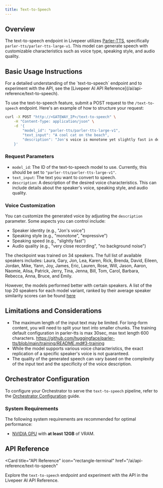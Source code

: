 ```yaml
---
title: Text-to-Speech
---
```


## Overview

The text-to-speech endpoint in Livepeer utilizes [Parler-TTS](https://github.com/huggingface/parler-tts), specifically `parler-tts/parler-tts-large-v1`. This model can generate speech with customizable characteristics such as voice type, speaking style, and audio quality.

## Basic Usage Instructions

<Tip>
  For a detailed understanding of the `text-to-speech` endpoint and to experiment
  with the API, see the [Livepeer AI API
  Reference](/ai/api-reference/text-to-speech).
</Tip>

To use the text-to-speech feature, submit a POST request to the `/text-to-speech` endpoint. Here's an example of how to structure your request:

```bash
curl -X POST "http://<GATEWAY_IP>/text-to-speech" \
    -H "Content-Type: application/json" \
    -d '{
        "model_id": "parler-tts/parler-tts-large-v1",
        "text_input": "A cool cat on the beach",
        "description": "Jon's voice is monotone yet slightly fast in delivery, with a very close recording that almost has no background noise."
    }'
```

### Request Parameters

- `model_id`: The ID of the text-to-speech model to use. Currently, this should be set to `"parler-tts/parler-tts-large-v1"`.
- `text_input`: The text you want to convert to speech.
- `description`: A description of the desired voice characteristics. This can include details about the speaker's voice, speaking style, and audio quality.

### Voice Customization

You can customize the generated voice by adjusting the `description` parameter. Some aspects you can control include:

- Speaker identity (e.g., "Jon's voice")
- Speaking style (e.g., "monotone", "expressive")
- Speaking speed (e.g., "slightly fast")
- Audio quality (e.g., "very close recording", "no background noise")

The checkpoint was trained on 34 speakers. The full list of available speakers includes: Laura, Gary, Jon, Lea, Karen, Rick, Brenda, David, Eileen, Jordan, Mike, Yann, Joy, James, Eric, Lauren, Rose, Will, Jason, Aaron, Naomie, Alisa, Patrick, Jerry, Tina, Jenna, Bill, Tom, Carol, Barbara, Rebecca, Anna, Bruce, and Emily.

However, the models performed better with certain speakers.  A list of the top 20 speakers for each model variant, ranked by their average speaker similarity scores can be found [here](https://github.com/huggingface/parler-tts/blob/main/INFERENCE.md#speaker-consistency)

## Limitations and Considerations

- The maximum length of the input text may be limited. For long-form content, you will need to split your text into smaller chunks. The training default configuration in parler-tts is max 30sec, max text length 600 characters.
https://github.com/huggingface/parler-tts/blob/main/training/README.md#3-training
- While the model supports various voice characteristics, the exact replication of a specific speaker's voice is not guaranteed.
- The quality of the generated speech can vary based on the complexity of the input text and the specificity of the voice description.

## Orchestrator Configuration

To configure your Orchestrator to serve the `text-to-speech` pipeline, refer to
the [Orchestrator Configuration](/ai/orchestrators/get-started) guide.

### System Requirements

The following system requirements are recommended for optimal performance:

- [NVIDIA GPU](https://developer.nvidia.com/cuda-gpus) with **at least 12GB** of
  VRAM.

## API Reference

<Card
  title="API Reference"
  icon="rectangle-terminal"
  href="/ai/api-reference/text-to-speech"
>
  Explore the `text-to-speech` endpoint and experiment with the API in the
  Livepeer AI API Reference.
</Card>
